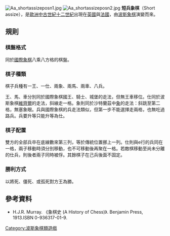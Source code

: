 [[File:Aa_shortassizeposn1.jpg|right]]
[[File:Aa_shortassizeposn2.jpg|right]]
'''短兵象棋'''（Short assize），是[[歐洲|歐洲]][[中古世紀|中古世紀]][[十二世紀|十二世紀]]出現在[[英國|英國]]與[[法國|法國]]，由[[波斯象棋|波斯象棋]]演變而來。

==規則==

===棋盤格式===

同於[[國際象棋|國際象棋]]八乘八方格的棋盤。

===棋子種類===

棋子兵種有一王、一仕、兩象、兩馬、兩車、八兵。

王、馬、車分別同於國際象棋國王、騎士、城堡的走法，但無王車移位。仕同於波斯象棋[[維齊爾_(仙靈棋)|維齊爾]]的走法，斜線走一格。象則同於沙特蘭茲中[[象_(仙靈棋)|象]]的走法：斜跳至第二格，無塞象眼。兵與國際象棋的兵走法類似，但第一步不能選擇走兩格，也無吃過路兵。兵要升等只能升等為仕。

===棋子配置===

雙方的全部兵卒在底線數來第三列，等於傳統位置挪上一列。仕則與e行的兵同在一格，兩子移動時須分別移動，也不可移動後再聚在一格。若敵棋移動至尚未分離的仕兵，則後者兩子同時被俘。其餘棋子在己兵後面不固定。

===勝利方式===

以將死、僵死、或孤死對方王為勝。

==參考資料==

* H.J.R. Murray. 《象棋史 (A History of Chess)》. Benjamin Press, 1913.ISBN 0-936317-01-9.

[[Category:波斯象棋類遊戲|Category:波斯象棋類遊戲]]
